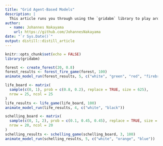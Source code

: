 ```yaml
---
title: "Grid Agent-Based Models"
description: |
  This article runs you through using the `gridabm` library to play around with 2D cellular automata or grid ABMs.
author:
  - name: Johannes Nakayama 
    url: https://github.com/JohannesNakayama
date: "`r Sys.Date()`"
output: distill::distill_article
---
```


```r
knitr::opts_chunk$set(echo = FALSE)
library(gridabm)
```

```r
forest <- create_forest(20, 0.8)
forest_results <- forest_fire_game(forest, 100)
animate_model_run(forest_results, 5, c("white", "green", "red", "firebrick"))
```


```r
life_board <- matrix(
  sample(c(0, 1), prob = c(0.8, 0.2), replace = TRUE, size = 625),
  nrow = 25, ncol = 25
)
life_results <- life_game(life_board, 100)
animate_model_run(life_results, 4, c("white", "black"))
```


```r
schelling_board <- matrix(
  sample(c(0, 1, 2), prob = c(0.1, 0.45, 0.45), replace = TRUE, size = 400),
  nrow = 20, ncol = 20
)
schelling_results <- schelling_game(schelling_board, 3, 100)
animate_model_run(schelling_results, 5, c("white", "orange", "blue"))
```


